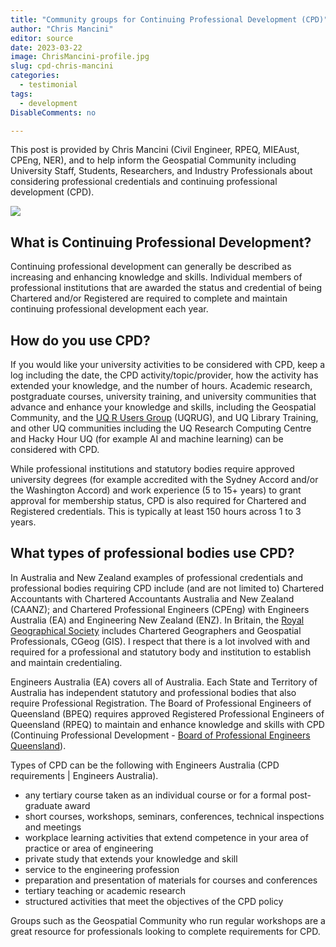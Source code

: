 ```yaml
---
title: "Community groups for Continuing Professional Development (CPD)"
author: "Chris Mancini"
editor: source
date: 2023-03-22
image: ChrisMancini-profile.jpg
slug: cpd-chris-mancini
categories:
  - testimonial
tags:
  - development
DisableComments: no

---
```


This post is provided by Chris Mancini (Civil Engineer, RPEQ, MIEAust, CPEng, NER), and to help inform the Geospatial Community including University Staff, Students, Researchers, and Industry Professionals about considering professional credentials and continuing professional development (CPD). 

![](ChrisMancini-linkedIn.png)

## What is Continuing Professional Development?

Continuing professional development can generally be described as increasing and enhancing knowledge and skills. Individual members of professional institutions that are awarded the status and credential of being Chartered and/or Registered are required to complete and maintain continuing professional development each year. 

## How do you use CPD?

If you would like your university activities to be considered with CPD, keep a log including the date, the CPD activity/topic/provider, how the activity has extended your knowledge, and the number of hours.
Academic research, postgraduate courses, university training, and university communities that advance and enhance your knowledge and skills, including the Geospatial Community, and the [UQ R Users Group](https://uqrug.netlify.app/) (UQRUG), and UQ Library Training, and other UQ communities including the UQ Research Computing Centre and Hacky Hour UQ (for example AI and machine learning) can be considered with CPD.

While professional institutions and statutory bodies require approved university degrees (for example accredited with the Sydney Accord and/or the Washington Accord) and work experience (5 to 15+ years) to grant approval for membership status, CPD is also required for Chartered and Registered credentials. This is typically at least 150 hours across 1 to 3 years.

## What types of professional bodies use CPD?

In Australia and New Zealand examples of professional credentials and professional bodies requiring CPD include (and are not limited to) Chartered Accountants with Chartered Accountants Australia and New Zealand (CAANZ); and Chartered Professional Engineers (CPEng) with Engineers Australia (EA) and Engineering New Zealand (ENZ). In Britain, the [Royal Geographical Society](https://www.rgs.org/) includes Chartered Geographers and Geospatial Professionals, CGeog (GIS). I respect that there is a lot involved with and required for a professional and statutory body and institution to establish and maintain credentialing.

Engineers Australia (EA) covers all of Australia. Each State and Territory of Australia has independent statutory and professional bodies that also require Professional Registration. The Board of Professional Engineers of Queensland (BPEQ) requires approved Registered Professional Engineers of Queensland (RPEQ) to maintain and enhance knowledge and skills with CPD (Continuing Professional Development - [Board of Professional Engineers Queensland](bpeq.qld.gov.au)).

Types of CPD can be the following with Engineers Australia (CPD requirements | Engineers Australia).

- any tertiary course taken as an individual course or for a formal post-graduate award
- short courses, workshops, seminars, conferences, technical inspections and meetings
- workplace learning activities that extend competence in your area of practice or area of engineering
- private study that extends your knowledge and skill
- service to the engineering profession
- preparation and presentation of materials for courses and conferences
- tertiary teaching or academic research 
- structured activities that meet the objectives of the CPD policy

Groups such as the Geospatial Community who run regular workshops are a great resource for professionals looking to complete requirements for CPD.
